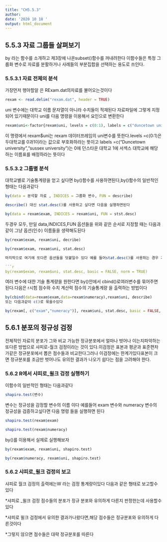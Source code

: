 ```yaml
---
title: "CH5.5.3"
author: 
date: '2020 10 18 '
output: html_document
---
```


## 5.5.3 자료 그룹들 살펴보기
by 라는 함수를 소개하고 제3장에 나온subset()함수를 꺼내려한다
이함수들은 특정 그룹화 변수로 자료를 분활하거나 사례들의 부분집합을 선택하는 용도로 쓰인다.

### 5.5.3.1 자료 전체의 분석

가장먼저 행야할알 은 RExam.dat의자료를 불어오는것이다

```r
rexam <- read.delim("rexam.dat", header = TRUE)
```
uni 변수에는 대학교 이름 문자열이 아니라 수치들이 적재된다
자료파일에 그렇게 지정되어 있기때문이다 uni를 다음 명령을 이용해서 요인으로 변환한다

```r
rexam$uni<-factor{rexam$uni, levels = c(0:1), labels = c("duncetown university","sussex university")}
```


이 명령에서 rexam$uni는 rexam 데이터프레임의 uni변수를 뜻한다.levels =c(0:1)은 두대학교를 0과1이라는 값으로 부호화하라는 뜻이고 labels =c("Duncetown university","sussex university")는 0에 던스타운 대학교 1에 서섹스 대학교에 해당하는 이름표를 배정하라는 뜻이다

### 5.5.3.2 그룹별 분석
대학교별로 기술통계량을 얻고 싶다면 by()함수를 사용하면된다,by()함수의 일반적인 형태는 다음과같다

```r
by(data = 분석할 자료 , INDICES = 그룹화 변수, FUN = describe)

describe() 대신 stat.desc()를 사용하고 싶다면 다음을 실행하면된다

by(data = rexam$exam, INDICES = rexam$uni, FUN = stst.desc)
```
두경우 모두, 만일 data,INDICES,FUN 옵션들을 위와 같은 순서로 지정할 때는 다음과 같이 그냥 옵션(인수) 이름들을 생략해도된다

```r
by(rexam$exam, rexam$uni, decribe)

by(rexam$exam, rexam$uni, stat.desc)

마지막으로 여기에 또다른 옵션들을 덧붙일수 있다 예를 들어stat.desc()를 사용하는 경우 기초 통계량은 출력하지 않고 정규성 관련 통계량을 출력하고 싶다면 다음과같이하면된다

```r
by(rexam$exam, rexam$uni, stat.desc, basic = FALSE, norm = TRUE)
```
여러 변수에 대한 기술 통계량을 원한다면 by()안에서 cbind()로여러변수를  묶어주면된다.다음은 r시험 점수와 수치 계산력 점수의 기술통계량 을 출력하는 방법이다

```r
by(cbind(data=rexam$exam,data=rexam$numeracy),rexam$uni, describe)
또는 다음과같이 c()로 묶을수있다

by(rexam[, c("exam","numeracy")], rexam$uni, stat.desc, basic = FALSE, norm = TRUE)
```

## 5.6.1  분포의 정규성 검정
전체적인 자료의 분포가 그와 비교 가능한 정규분포에서 얼마나 벗어나 이는지파악하는 또다른 방법으로 샤피로-월크 검정이라는 것이 있다.이검정은 표본과 평균과 표준편차가같은 정규분포에서 뽑은 점수들과 비교한다그러나 이검정에는 한계가있다표본이 크면 정규분포를 조금만 벗어나도 유의한 결과가 나오기 쉽다는 점을 고려해야 한다.

### 5.6.2 R에서 샤피로_윌크 검정 실행하기

이함수의 일반적인 형태는 다음과같다
```r
shapiro.test(변수)
```
변수는 정규성을 감정할 변수의 이름 이다 예를들어 exam 변수와 numeracy 변수의 정규성을 검증하고싶다면 다음 명령 들을 실행하면 된다

```r
shapiro.test(rexam$exam)

shapiro.test(rexam$numeracy)
```

by()를 이용해서 실제로 실행해보자 

```r
by(rexam$exam, rexam$uni, shapiro.test)

by(rexam$numeracy, rexam$uni, shapiro.test)
```

### 5.6.2 샤피로_윌크 검정의 보고

샤피로 월크 검정의 출력에는W 라는 검정 통계량이있다
다음과 같은 형태로 보고할수 있다

*샤피로 _윌크 검정 점수들의 분포가 정규 분포와 유의하게 다른지 판정한는데 사용할수 있다

*샤피로 윌크 검정에서 유의한 결과가나왔다면,해당 점수들은 정규분포와 유의하게 다른것이다

*그렇지 않으면 점수들은 대략 정규분포를 따른다
